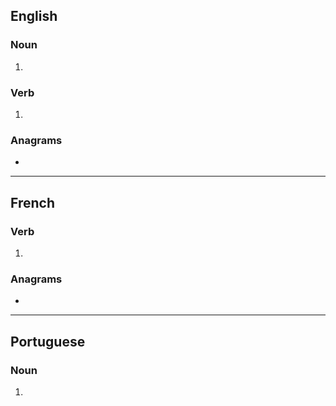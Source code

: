 {{also|bronzés}}
==English==

===Noun===
{{head|en|noun form}}

# {{plural of|en|bronze}}

===Verb===
{{head|en|verb form}}

# {{en-third-person singular of|bronze}}

===Anagrams===
* {{anagrams|en|a=benorsz|bonzers}}

----

==French==

===Verb===
{{head|fr|verb form}}

# {{inflection of|fr|bronzer||2|s|pres|ind//sub}}

===Anagrams===
* {{l|fr|zébrons}}

----

==Portuguese==

===Noun===
{{head|pt|noun form}}

# {{plural of|pt|bronze}}